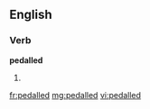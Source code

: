 ==English==

===Verb===
'''pedalled'''

# {{British}} {{past of|[[pedal]]}}

[[fr:pedalled]]
[[mg:pedalled]]
[[vi:pedalled]]